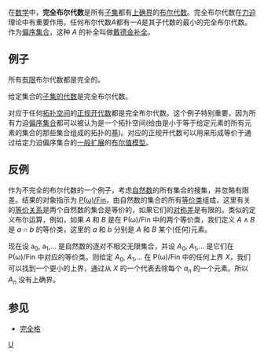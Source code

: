 {{NoteTA
|G1 = IT
|G2 = Math
}}
在[[数学|数学]]中，'''完全布尔代数'''是所有[[子集|子集]]都有[[上确界|上确界]]的[[布尔代数|布尔代数]]。完全布尔代数在[[力迫_(数学)|力迫]]理论中有重要作用。任何布尔代数''A''都有一''A''是其子代数的最小的完全布尔代数。作为[[偏序集合|偏序集合]]，这种 ''A'' 的补全叫做[[戴德金补全|戴德金补全]]。

==例子==
所有[[有限集合|有限]]布尔代数都是完全的。

给定集合的[[集合代数|子集的代数]]是完全布尔代数。

对应于任何[[拓扑空间|拓扑空间]]的[[正规开代数|正规开代数]]都是完全布尔代数。这个例子特别重要，因为所有力迫[[偏序集合|偏序集合]]都可以被认为是一个拓扑空间(给由是小于等于给定元素的所有元素的集合的那些集合组成的拓扑的[[基_(拓扑学)|基]])。对应的正规开代数可以用来形成等价于通过给定力迫偏序集合的[[一般扩展|一般扩展]]的[[布尔值模型|布尔值模型]]。

==反例==
作为不完全的布尔代数的一个例子，考虑[[自然数|自然数]]的所有集合的搜集，并忽略有限差。结果的对象指示为 [[P(ω)/Fin|P(ω)/Fin]]，由自然数的集合的所有[[等价类|等价类]]组成，这里有关的[[等价关系|等价关系]]是两个自然数的集合是等价的，如果它们的[[对称差|对称差]]是有限的。类似的定义布尔运算，例如，如果 ''A'' 和 ''B'' 是在 P(ω)/Fin 中的两个等价类，我们定义 <math>A\land B</math> 是 <math>a\cap b</math> 的等价类，这里的 ''a'' 和 ''b'' 分别是 ''A'' 和 ''B'' 某个(任何)元素。

现在设 a<sub>0</sub>, a<sub>1</sub>,... 是自然数的逐对不相交无限集合，并设 ''A''<sub>0</sub>, ''A''<sub>1</sub>,... 是它们在 P(ω)/Fin 中对应的等价类。则给定 ''A''<sub>0</sub>, ''A''<sub>1</sub>,... 在 P(ω)/Fin 中的任何上界 ''X''，我们可以找到一个更小的上界，通过从 ''X'' 的一个代表去除每个 ''a''<sub>''n''</sub> 的一个元素。所以 ''A''<sub>''n''</sub> 没有上确界。

==参见==

* [[完全格|完全格]]

[[Category:布尔代数|U]]